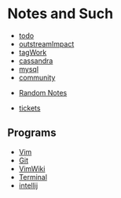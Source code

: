 = Notes and Such =

* [[todo]]
* [[outstreamImpact]]
* [[tagWork]]
* [[cassandra]]
* [[mysql]]
* [[community]]

* [[Random Notes]]  
  
* [[tickets]]



== Programs ==
* [[Vim]]
* [[Git]]
* [[VimWiki]]
* [[Terminal]]
* [[intellij]]
